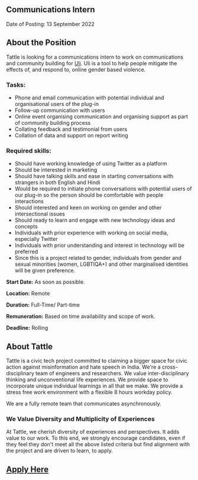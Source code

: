 ## Communications Intern

Date of Posting: 13 September 2022

## About the Position
Tattle is looking for a communications intern to work on communications and community building for [Uli](uli.tattle.co.in). Uli is a tool to help people mitigate the effects of, and respond to, online gender based violence.         

### Tasks: 
- Phone and email communication with potential individual and organisational users of the plug-in
- Follow-up communication with users
- Online event organising communication and organising support as part of community building process
- Collating feedback and testimonial from users 
- Collation of data and support on report writing

### Required skills: 
- Should have working knowledge of using Twitter as a platform
- Should be interested in marketing
- Should have talking skills and ease in starting conversations with strangers in both English and Hindi
- Would be required to initiate phone conversations with potential users of our plug-in so the person should be comfortable with people interactions
- Should interested and keen on working on gender and other intersectional issues
- Should ready to learn and engage with new technology ideas and concepts
- Individuals with prior experience with working on social media, especially Twitter 
- Individuals with prior understanding and interest in technology will be preferred
- Since this is a project related to gender, individuals from gender and sexual minorities (women, LGBTIQA+) and other marginalised identities will be given preference. 

**Start Date:** As soon as possible.

**Location:** Remote

**Duration:** Full-Time/ Part-time

**Remuneration:** Based on time availability and scope of work. 

**Deadline:** Rolling 

## About Tattle
Tattle is a civic tech project committed to claiming a bigger space for civic action against misinformation and hate speech in India. We're a cross-disciplinary team of engineers and researchers. We value inter-disciplinary thinking and unconventional life experiences. We provide space to incorporate unique individual learnings in all that we make. We provide a stress free work environment with a flexible 8 hours workday policy. 


We are a fully remote team that communicates asynchronously.

### We Value Diversity and Multiplicity of Experiences
At Tattle, we cherish diversity of experiences and perspectives. It adds value to our work. To this end, we strongly encourage candidates, even if they feel they don't meet all the above listed criteria but find alignment with the project and are driven to learn, to apply.

## [Apply Here](https://docs.google.com/forms/d/e/1FAIpQLSf9kH9vWZoscBzxMITtxbTlmUJlogj9HejsZXUjs_H1dzssuQ/viewform?usp=sf_link)
